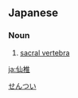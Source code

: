 ==Japanese==
{{ja-kanjitab|せん|つい|yomi=o}}

===Noun===
{{ja-noun|せんつい}}

# [[sacral vertebra]]

[[Category:ja:Skeleton|せんつい]]

[[ja:仙椎]]